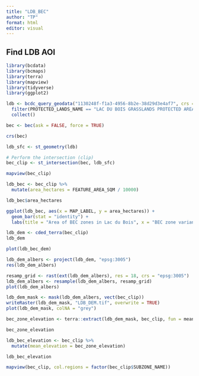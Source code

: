 ```yaml
---
title: "LDB_BEC"
author: "TP"
format: html
editor: visual
---
```


## Find LDB AOI

```r
library(bcdata)
library(bcmaps)
library(terra)
library(mapview)
library(tidyverse)
library(ggplot2)

ldb <- bcdc_query_geodata("1130248f-f1a3-4956-8b2e-38d29d3e4af7", crs = 3005) |> 
  filter(PROTECTED_LANDS_NAME == "LAC DU BOIS GRASSLANDS PROTECTED AREA") |> 
  collect()

bec <- bec(ask = FALSE, force = TRUE)

crs(bec)

ldb_sfc <- st_geometry(ldb)

# Perform the intersection (clip)
bec_clip <- st_intersection(bec, ldb_sfc)

mapview(bec_clip)

ldb_bec <- bec_clip %>% 
  mutate(area_hectares = FEATURE_AREA_SQM / 10000)

ldb_bec$area_hectares

ggplot(ldb_bec, aes(x = MAP_LABEL, y = area_hectares)) +
  geom_bar(stat = "identity") +
  labs(title = "Area of BEC zones in Lac du Bois", x = "BEC zone variants", y = "Area (hectares)")

ldb_dem <- cded_terra(bec_clip)
ldb_dem

plot(ldb_bec_dem)

ldb_dem_albers <- project(ldb_dem, "epsg:3005")
res(ldb_dem_albers)

resamp_grid <- rast(ext(ldb_dem_albers), res = 18, crs = "epsg:3005")
ldb_dem_albers <- resample(ldb_dem_albers, resamp_grid)
plot(ldb_dem_albers)

ldb_dem_mask <- mask(ldb_dem_albers, vect(bec_clip))
writeRaster(ldb_dem_mask, "LDB_DEM.tif", overwrite = TRUE)
plot(ldb_dem_mask, colNA = "grey")

bec_zone_elevation <- terra::extract(ldb_dem_mask, bec_clip, fun = mean, na.rm = TRUE)

bec_zone_elevation

ldb_bec_elevation <- bec_clip %>% 
  mutate(mean_elevation = bec_zone_elevation)

ldb_bec_elevation

mapview(bec_clip, col.regions = factor(bec_clip$SUBZONE_NAME))
```
